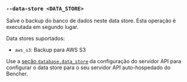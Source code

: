 ### `--data-store <DATA_STORE>`

Salve o backup do banco de dados neste data store.
Esta operação é executada em segundo lugar.

Data stores suportados:
- `aws_s3`: Backup para AWS S3

Use a [seção `database.data_store`][database data store] da configuração do servidor API
para configurar o data store para o seu servidor API auto-hospedado do Bencher.

[database data store]: /pt/docs/reference/server-config/#database